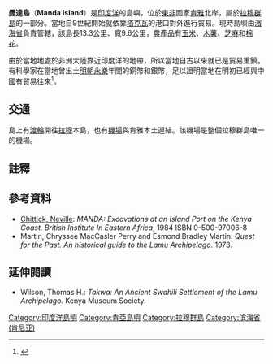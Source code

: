 '''曼達島'''（'''Manda Island'''）是[[印度洋|印度洋]]的島嶼，位於[[東非|東非]]國家[[肯雅|肯雅]]北岸，屬於[[拉穆群島|拉穆群島]]的一部分。當地自9世紀開始就依靠[[塔克瓦|塔克瓦]]的港口對外進行貿易。現時島嶼由[[濱海省_(肯雅)|濱海省]]負責管轄，該島長13.3公里、寬9.6公里，農產品有[[玉米|玉米]]、[[木薯|木薯]]、[[芝麻|芝麻]]和[[棉花|棉花]]。

由於當地地處於非洲大陸靠近印度洋的地帶，所以當地自古以來就已是貿易重鎮。有科學家在當地曾出土[[明朝|明朝]][[永樂|永樂]]年間的銅幣和銀幣，足以證明當地在明初已經與中國有貿易往來<ref>{{cite news |url=http://hk.news.yahoo.com/%E8%82%AF%E4%BA%9E%E7%99%BC%E7%8F%BE%E6%98%8E%E6%9C%9D%E6%B0%B8%E6%A8%82%E5%8F%A4%E9%8C%A2-220739640.html |title=肯亞發現明朝永樂古錢 |publisher=[[星島日報|星島日報]] |date=2013-03-15 |language=zh-hant |accessdate=2013-03-15 |archive-date=2019-11-30 |archive-url=https://web.archive.org/web/20191130094513/https://hk.news.yahoo.com/%E8%82%AF%E4%BA%9E%E7%99%BC%E7%8F%BE%E6%98%8E%E6%9C%9D%E6%B0%B8%E6%A8%82%E5%8F%A4%E9%8C%A2-220739640.html |dead-url=no }}</ref>。

== 交通 ==
島上有[[渡輪|渡輪]]開往[[拉穆|拉穆]]本島，也有[[曼達機場|機場]]與肯雅本土連結。該機場是整個拉穆群島唯一的機場。

== 註釋 ==
{{Reflist}}

== 參考資料 ==
*[[Neville_Chittick|Chittick, Neville]]: ''MANDA: Excavations at an Island Port on the Kenya Coast. British Institute In Eastern Africa'', 1984 ISBN 0-500-97006-8
*Martin, Chryssee MacCasler Perry and Esmond Bradley Martin:  ''Quest for the Past. An historical guide to the Lamu Archipelago.'' 1973.

== 延伸閱讀 ==
*Wilson, Thomas H.: ''Takwa: An Ancient Swahili Settlement of the Lamu Archipelago.''  Kenya Museum Society.

{{coord|2|16|S|40|58|E|region:KE_type:isle|display=title}}

{{Kenya-stub}}
{{DEFAULTSORT:Manda}}
[[Category:印度洋島嶼|Category:印度洋島嶼]]
[[Category:肯亞島嶼|Category:肯亞島嶼]]
[[Category:拉穆群島|Category:拉穆群島]]
[[Category:滨海省_(肯尼亚)|Category:滨海省 (肯尼亚)]]